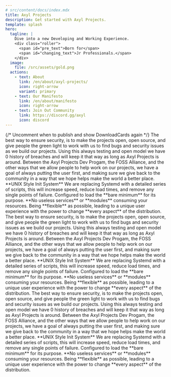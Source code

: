 ---
# src/content/docs/index.mdx
title: Axyl Projects
description: Get started with Axyl Projects.
template: splash
hero:
  tagline: |
    Dive into a new Developing and Working Experience.
    <div class="roller">
      <span id="pre_text">Born for</span>
      <span id="changing_text">Jr Professionals.</span>
    </div>
  image:
    file: /src/assets/gold.png
  actions:
    - text: About
      link: /en/about/axyl-projects/
      icon: right-arrow
      variant: primary
    - text: Our Manifesto
      link: /en/about/manifesto
      icon: right-arrow
    - text: Join Out Community
      link: https://discord.gg/axyl
      icon: discord
---


<StatusComponent />
<TimelineComponent />
{/*
Uncomment when to publish and show DownloadCards again
<DownloadCards client:load/>
*/}
<CardGrid stagger>
  <Card title="AxylOS" href="https://axyl.org" icon="add-document">
      The best way to ensure security, is to make the projects open, open source, and give people the green light to work with us to find bugs and security
      issues as we build our projects. Using this always testing and open model we have 0 history of breaches and will keep it that way as long as
      Axyl Projects is around.
  </Card>
  <Card title="Axyl Projects Dev Program" icon="star">
      Between the Axyl Projects Dev Progam, the FOSS Alliance, and the other ways that we allow people to help work on our projects, we have a goal
      of always putting the user first, and making sure we give back to the community in a way that we hope helps make the world a better place.
  </Card>
  <Card title="Axyl Sites" icon="rocket">
    **UNIX Style Init System** We are replacing Systemd with a detailed series of scripts, this will
    increase speed, reduce load times, and remove any single points of failure.
    Configured to load the **bare minimum** for its purpose. **No useless services** or **modules** consuming your resources.
  </Card>
  <Card title="Axyl Communties" icon="discord">
    Being **flexible** as possible, leading to a unique user experience with the power to change **every aspect** of the distribution.
  </Card>
  <Card title="FOSS Alliance" icon="add-document">
      The best way to ensure security, is to make the projects open, open source, and give people the green light to work with us to find bugs and security
      issues as we build our projects. Using this always testing and open model we have 0 history of breaches and will keep it that way as long as
      Axyl Projects is around.
  </Card>
  <Card title="Helctic" icon="laptop">
      Between the Axyl Projects Dev Progam, the FOSS Alliance, and the other ways that we allow people to help work on our projects, we have a goal
      of always putting the user first, and making sure we give back to the community in a way that we hope helps make the world a better place.
  </Card>
  <Card title="Helsh" icon="rocket">
    **UNIX Style Init System** We are replacing Systemd with a detailed series of scripts, this will
    increase speed, reduce load times, and remove any single points of failure.
    Configured to load the **bare minimum** for its purpose. **No useless services** or **modules** consuming your resources.
  </Card>
  <Card title="Rustfox" icon="puzzle">
    Being **flexible** as possible, leading to a unique user experience with the power to change **every aspect** of the distribution.
  </Card>
  <Card title="Axyl Bot Service" icon="open-book">
      The best way to ensure security, is to make the projects open, open source, and give people the green light to work with us to find bugs and security
      issues as we build our projects. Using this always testing and open model we have 0 history of breaches and will keep it that way as long as
      Axyl Projects is around.
  </Card>
  <Card title="AWFixer Cloud Services" icon="approve-check-circle">
      Between the Axyl Projects Dev Progam, the FOSS Alliance, and the other ways that we allow people to help work on our projects, we have a goal
      of always putting the user first, and making sure we give back to the community in a way that we hope helps make the world a better place.
  </Card>
  <Card title="Alphatek Services" icon="rocket">
    **UNIX Style Init System** We are replacing Systemd with a detailed series of scripts, this will
    increase speed, reduce load times, and remove any single points of failure.
    Configured to load the **bare minimum** for its purpose. **No useless services** or **modules** consuming your resources.
  </Card>
  <Card title="Project Remove Stripe" icon="puzzle">
    Being **flexible** as possible, leading to a unique user experience with the power to change **every aspect** of the distribution.
  </Card>
</CardGrid>

<ScriptWorkaround />

